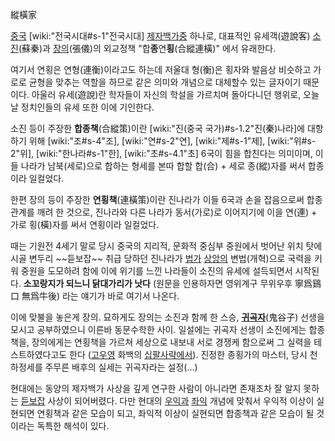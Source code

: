 縱橫家

[[중국]] [wiki:"전국시대#s-1"전국시대] [[제자백가]]중 하나로, 대표적인 유세객(遊說客) [[소진]](蘇秦)과 [[장의]](張儀)의 외교정책 "합'''종'''연'''횡'''(合縱連橫)" 에서 유래한다.

여기서 연횡은 연형(連衡)이라고도 하는데 저울대 형(衡)은 횡자와 발음상 비슷하고 가로로 균형을 맞추는 역할을 하므로 같은 의미와 개념으로 대체할수 있는 글자이기 때문이다. 아울러 유세(遊說)란 학자들이 자신의 학설을 가르치며 돌아다니던 행위로, 오늘날 정치인들의 유세 또한 이에 기인한다.

소진 등이 주장한 '''합종책'''(合縱策)이란 [wiki:"진(중국 국가)#s-1.2"진(秦)나라]에 대항하기 위해 [wiki:"조#s-4"조], [wiki:"연#s-2"연], [wiki:"제#s-1"제], [wiki:"위#s-2"위], [wiki:"한나라#s-1"한], [wiki:"초#s-4.1"초] 6국이 힘을 합친다는 의미이며, 이들 나라가 남북(세로)으로 합하는 형세를 본따 합할 합(合) + 세로 종(縱)자를 써서 합종이라 일컬었다.

한편 장의 등이 주장한 '''연횡책'''(連橫策)이란 진나라가 이들 6국과 손을 잡음으로써 합종관계를 깨려 한 것으로, 진나라와 다른 나라가 동서(가로)로 이어지기에 이을 연(連) + 가로 횡(橫)자를 써서 연횡이라 일컬었다.

때는 기원전 4세기 말로 당시 중국의 지리적, 문화적 중심부 중원에서 벗어난 위치 탓에 시골 변두리 ~~듣보잡~~ 취급 당하던 진나라가 [[법가]] [[상앙]]의 변법(개혁)으로 국력을 키워 중원을 도모하려 함에 이에 위기를 느낀 나라들이 소진의 유세에 설득되면서 시작된다. '''소꼬랑지가 되느니 닭대가리가 낫다''' (원문을 인용하자면 영위계구 무위우후 寧爲鷄口 無爲牛後) 라는 얘기가 바로 여기서 나온다.

이에 맞불을 놓은게 장의. 묘하게도 장의는 소진과 함께 한 스승, '''[[귀곡자]]'''(鬼谷子) 선생을 모시고 공부하였으니 이른바 동문수학한 사이. 일설에는 귀곡자 선생이 소진에게는 합종책을, 장의에게는 연횡책을 가르쳐 세상으로 내보내 서로 경쟁케 함으로써 그 실력을 테스트하였다고도 한다 ([[고우영]] 화백의 [[십팔사략]]에서). 진정한 종횡가의 마스터, 당시 천하정세를 주무른 배후의 실세는 귀곡자라는 설정(...)

현대에는 동양의 제자백가 사상을 깊게 연구한 사람이 아니라면 존재조차 잘 알지 못하는 [[듣보잡]] 사상이 되어버렸다. 다만 현대의 [[우익]]과 [[좌익]] 개념에 맞춰서 우익적 이상이 실현되면 연횡책과 같은 모습이 되고, 좌익적 이상이 실현되면 합종책과 같은 모습이 될 것이라는 독특한 해석이 있다.

